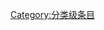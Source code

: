 {{catmore1|[[Wikipedia:节日专题|Wikipedia:节日专题]]}}
{{Articles by Quality|topic=节日|project=节日|format=TOC}}
{{emptycat}}

[[Category:分类级条目|Category:分类级条目]]